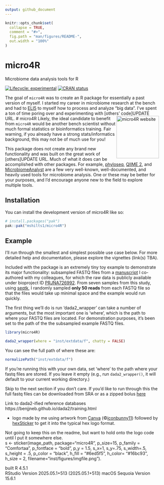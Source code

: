 ```yaml
---
output: github_document
---
```


<!-- README.md is generated from README.Rmd. Please edit that file -->

```r
knitr::opts_chunk$set(
  collapse = TRUE,
  comment = "#>",
  fig.path = "man/figures/README-",
  out.width = "100%"
)
```

# micro4R

Microbiome data analysis tools for R

<!-- badges: start -->
[![Lifecycle: experimental](https://img.shields.io/badge/lifecycle-experimental-orange.svg)](https://lifecycle.r-lib.org/articles/stages.html#experimental)
[![CRAN status](https://www.r-pkg.org/badges/version/micro4R)](https://CRAN.R-project.org/)
<!-- badges: end -->



The goal of `micro4R` was to create an R package for essentially a past version of myself. I started my career in microbiome research at the bench and had to [ELI5](https://media0.giphy.com/media/v1.Y2lkPTc5MGI3NjExY3hrYzg1a2I2eGtuNWIwYTRqNDMzNGE0cWlkNGE5OXB4ZHV1YXY4dCZlcD12MV9pbnRlcm5hbF9naWZfYnlfaWQmY3Q9Zw/WsNbxuFkLi3IuGI9NU/giphy.gif) to myself how to process and analyze "big data". I've spent a ton of time poring over and experimenting with [others' code]UPDATE URL. # micro4R <a href="https://mshilts1.github.io/micro4R/"><img src="man/figures/logo.png" align="right" height="139" alt="micro4R website" /></a> Likely, the ideal candidate to benefit from `micro4R` would be another bench scientist without much formal statistics or bioinformatics training. Fair warning, if you already have a strong stats/informatics background, this may not be of much use for you!        


This package does not create any brand new functionality and was built on the great work of [others]UPDATE URL. Much of what it does can be accomplished with other packages. For example, [phyloseq](https://bioconductor.org/packages/release/bioc/html/phyloseq.html), [QIIME 2](https://qiime2.org), and [MicrobiomeAnalyst](https://www.microbiomeanalyst.ca) are a few very well-known, well-documented, and heavily used tools for microbiome analysis. One or these may be better for your purposes, and I'd encourage anyone new to the field to explore multiple tools.    



## Installation

You can install the development version of micro4R like so:

``` r
# install.packages("pak")
pak::pak("mshilts1/micro4R")
```

## Example

I'll run through the smallest and simplest possible use case below. For more detailed help and documentation, please explore the vignettes (link(s) TBA).   

Included with the package is an extremely tiny toy example to demonstrate its major functionality: subsampled FASTQ files from a [manuscript](https://pmc.ncbi.nlm.nih.gov/articles/PMC8819187/) I co-authored with my colleagues, for which the raw data is publicly available under bioproject ID [PRJNA726992](https://www.ncbi.nlm.nih.gov/bioproject/PRJNA726992). From seven samples from this study, using [seqtk](https://github.com/lh3/seqtk), I randomly sampled **only 50 reads** from each FASTQ file so that the files  would take up minimal space and the example would run quickly.

The first thing we'll do is run 'dada2_wrapper' can take a number of arguments, but the most important one is 'where', which is the path to where your FASTQ files are located. For demonstration purposes, it's been set to the path of the the subsampled example FASTQ files. 


```r
library(micro4R)

dada2_wrapper(where = "inst/extdata/f", chatty = FALSE)
```

You can see the full path of where these are:


```r

normalizePath("inst/extdata/f")

```

If you're running this with your own data, set 'where' to the path where your fastq files are stored. If you leave it empty (e.g., run `dada2_wrapper()`, it will default to your current working directory.)

Skip to the next section if you don't care. If you'd like to run through this the full fastq files can be downloaded from SRA or as a zipped bolus [here](https://drive.google.com/file/d/1NOvmsxFxWb1Vigq8rdb5SCfLLNu-Qjy8/view?usp=sharing) 

Link to dada2-ified reference databases https://benjjneb.github.io/dada2/training.html 



* logo made by me using artwork from [Canva](https://www.canva.com/) (©[iconbunny11](https://www.canva.com/p/id/BAClqvm1MBE/)) followed by [hexSticker](https://github.com/GuangchuangYu/hexSticker) to get it into the typical hex logo format.

Not going to keep this on the readme, but want to hold onto the logo code until I put it somewhere else.    
s <- sticker(image_path, package="micro4R", p_size=15, p_family = "Comfortaa", p_fontface = "bold", p_y = 1.5, s_x=1, s_y=.75, s_width=.5, s_height = .5, p_color = "black", h_fill = "#6ed5f5", h_color= "#16bc93", h_size = 2, filename="inst/figures/imgfile.png").   


built R 4.5.1    
RStudio Version 2025.05.1+513 (2025.05.1+513)
macOS Sequoia Version 15.6.1 

